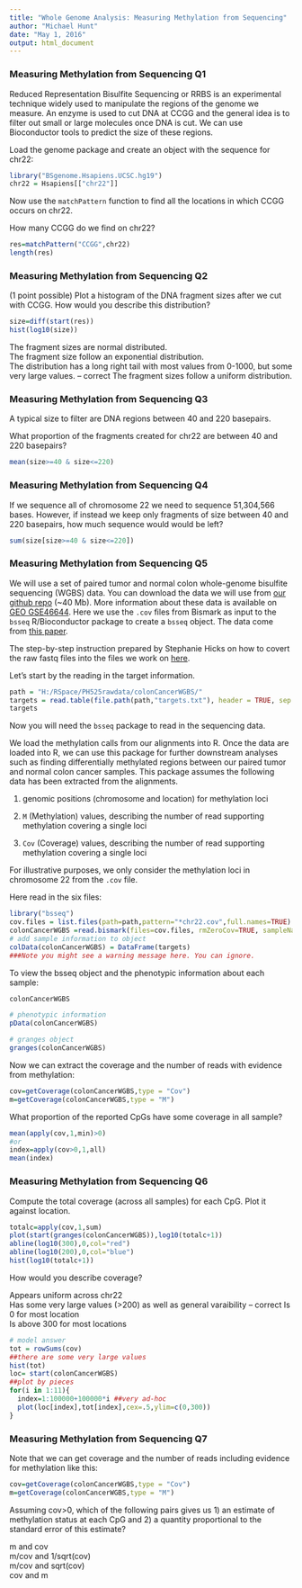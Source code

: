 ```yaml
---
title: "Whole Genome Analysis: Measuring Methylation from Sequencing"
author: "Michael Hunt"
date: "May 1, 2016"
output: html_document
---
```


### Measuring Methylation from Sequencing Q1

Reduced Representation Bisulfite Sequencing or RRBS is an experimental technique widely used to manipulate the regions of the genome we measure. An enzyme is used to cut DNA at CCGG and the general idea is to filter out small or large molecules once DNA is cut. We can use Bioconductor tools to predict the size of these regions.

Load the genome package and create an object with the sequence for chr22:

```r
library("BSgenome.Hsapiens.UCSC.hg19")
chr22 = Hsapiens[["chr22"]]
```

Now use the `matchPattern` function to find all the locations in which CCGG occurs on chr22.

How many CCGG do we find on chr22?

```r
res=matchPattern("CCGG",chr22)
length(res)
```

### Measuring Methylation from Sequencing Q2

(1 point possible)
Plot a histogram of the DNA fragment sizes after we cut with CCGG. How would you describe this distribution?

```r
size=diff(start(res))
hist(log10(size))
```


 The fragment sizes are normal distributed.  
 The fragment size follow an exponential distribution.  
 The distribution has a long right tail with most values from 0-1000, but some very large values.  -- correct
 The fragment sizes follow a uniform distribution.
 
### Measuring Methylation from Sequencing Q3

A typical size to filter are DNA regions between 40 and 220 basepairs.

What proportion of the fragments created for chr22 are between 40 and 220 basepairs?

```r
mean(size>=40 & size<=220)
```

### Measuring Methylation from Sequencing Q4

If we sequence all of chromosome 22 we need to sequence 51,304,566 bases. However, if instead we keep only fragments of size between 40 and 220 basepairs, how much sequence would would be left?

```r
sum(size[size>=40 & size<=220])
```

### Measuring Methylation from Sequencing Q5

We will use a set of paired tumor and normal colon whole-genome bisulfite sequencing (WGBS) data. You can download the data we will use from [our github repo](https://github.com/genomicsclass/colonCancerWGBS) (~40 Mb). More information about these data is available on [GEO GSE46644](http://www.ncbi.nlm.nih.gov/geo/query/acc.cgi?acc=GSE46644). Here we use the `.cov` files from Bismark as input to the `bsseq` R/Bioconductor package to create a `bsseq` object. The data come from [this paper](http://www.ncbi.nlm.nih.gov/pubmed/23925113).

The step-by-step instruction prepared by Stephanie Hicks on how to covert the raw fastq files into the files we work on [here](https://github.com/genomicsclass/colonCancerWGBS/blob/master/scripts/createObject.Rmd).

Let's start by the reading in the target information.

```r
path = "H:/RSpace/PH525rawdata/colonCancerWGBS/"
targets = read.table(file.path(path,"targets.txt"), header = TRUE, sep = "\t")
targets
```

Now you will need the `bsseq` package to read in the sequencing data.

We load the methylation calls from our alignments into R. Once the data are loaded into R, we can use this package for further downstream analyses such as finding differentially methylated regions between our paired tumor and normal colon cancer samples. This package assumes the following data has been extracted from the alignments.

1. genomic positions (chromosome and location) for methylation loci

2. `M` (Methylation) values, describing the number of read supporting methylation covering a single loci

3. `Cov` (Coverage) values, describing the number of read supporting methylation covering a single loci

For illustrative purposes, we only consider the methylation loci in chromosome 22 from the `.cov` file.

Here read in the six files:

```r
library("bsseq")
cov.files = list.files(path=path,pattern="*chr22.cov",full.names=TRUE)  # coverage files
colonCancerWGBS =read.bismark(files=cov.files, rmZeroCov=TRUE, sampleNames = as.character(targets$Run))
# add sample information to object
colData(colonCancerWGBS) = DataFrame(targets)
###Note you might see a warning message here. You can ignore.
```

To view the bsseq object and the phenotypic information about each sample:

```r
colonCancerWGBS

# phenotypic information
pData(colonCancerWGBS)

# granges object
granges(colonCancerWGBS)
```

Now we can extract the coverage and the number of reads with evidence from methylation:

```r
cov=getCoverage(colonCancerWGBS,type = "Cov")
m=getCoverage(colonCancerWGBS,type = "M")
```

What proportion of the reported CpGs have some coverage in all sample?

```r
mean(apply(cov,1,min)>0)
#or
index=apply(cov>0,1,all)
mean(index)
```

### Measuring Methylation from Sequencing Q6


Compute the total coverage (across all samples) for each CpG. Plot it against location.

```r
totalc=apply(cov,1,sum)
plot(start(granges(colonCancerWGBS)),log10(totalc+1))
abline(log10(300),0,col="red")
abline(log10(200),0,col="blue")
hist(log10(totalc+1))
```

How would you describe coverage?

 Appears uniform across chr22  
 Has some very large values (>200) as well as general varaibility  -- correct
 Is 0 for most location  
 Is above 300 for most locations
 
```r
# model answer
tot = rowSums(cov)
##there are some very large values
hist(tot)
loc= start(colonCancerWGBS)
##plot by pieces
for(i in 1:11){
  index=1:100000+100000*i ##very ad-hoc
  plot(loc[index],tot[index],cex=.5,ylim=c(0,300))
}
```

### Measuring Methylation from Sequencing Q7

Note that we can get coverage and the number of reads including evidence for methylation like this:

```r
cov=getCoverage(colonCancerWGBS,type = "Cov")
m=getCoverage(colonCancerWGBS,type = "M")
```

Assuming cov>0, which of the following pairs gives us 1) an estimate of methylation status at each CpG and 2) a quantity proportional to the standard error of this estimate?

 m and cov  
 m/cov and 1/sqrt(cov)  
 m/cov and sqrt(cov)  
 cov and m
